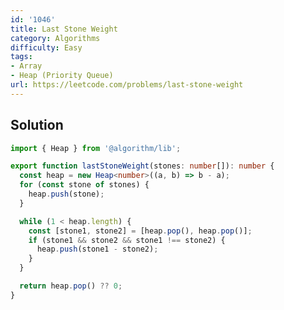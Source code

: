```yaml
---
id: '1046'
title: Last Stone Weight
category: Algorithms
difficulty: Easy
tags:
- Array
- Heap (Priority Queue)
url: https://leetcode.com/problems/last-stone-weight
---
```


## Solution

```typescript filename="solution.ts" copy
import { Heap } from '@algorithm/lib';

export function lastStoneWeight(stones: number[]): number {
  const heap = new Heap<number>((a, b) => b - a);
  for (const stone of stones) {
    heap.push(stone);
  }

  while (1 < heap.length) {
    const [stone1, stone2] = [heap.pop(), heap.pop()];
    if (stone1 && stone2 && stone1 !== stone2) {
      heap.push(stone1 - stone2);
    }
  }

  return heap.pop() ?? 0;
}
```

